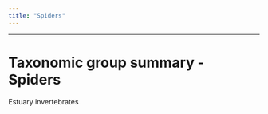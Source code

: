 ```yaml
---
title: "Spiders"
---
```


------------------------------------------------------------------------

# Taxonomic group summary - Spiders

Estuary invertebrates
